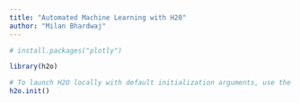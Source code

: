 ```yaml
---
title: "Automated Machine Learning with H20"
author: "Milan Bhardwaj"
---
```


```r
# install.packages("plotly")

library(h2o)

# To launch H2O locally with default initialization arguments, use the following: 
h2o.init()
```